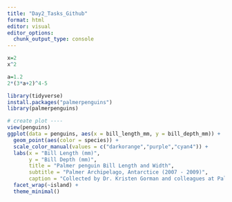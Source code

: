```yaml
---
title: "Day2_Tasks_Github"
format: html
editor: visual
editor_options: 
  chunk_output_type: console
---
```


```r
x=2
x^2
```

```r
a=1.2
2*(3*a+2)^4-5
```

```r
library(tidyverse)
install.packages("palmerpenguins")
library(palmerpenguins)
```

```r
# create plot ----
view(penguins)
ggplot(data = penguins, aes(x = bill_length_mm, y = bill_depth_mm)) +
  geom_point(aes(color = species)) +
  scale_color_manual(values = c("darkorange","purple","cyan4")) +
  labs(x = "Bill Length (mm)",
       y = "Bill Depth (mm)",
       title = "Palmer penguin Bill Length and Width",
       subtitle = "Palmer Archipelago, Antarctice (2007 - 2009)",
       caption = "Collected by Dr. Kristen Gorman and colleagues at Palmer Station LTER") +
  facet_wrap(~island) +
  theme_minimal()
```

